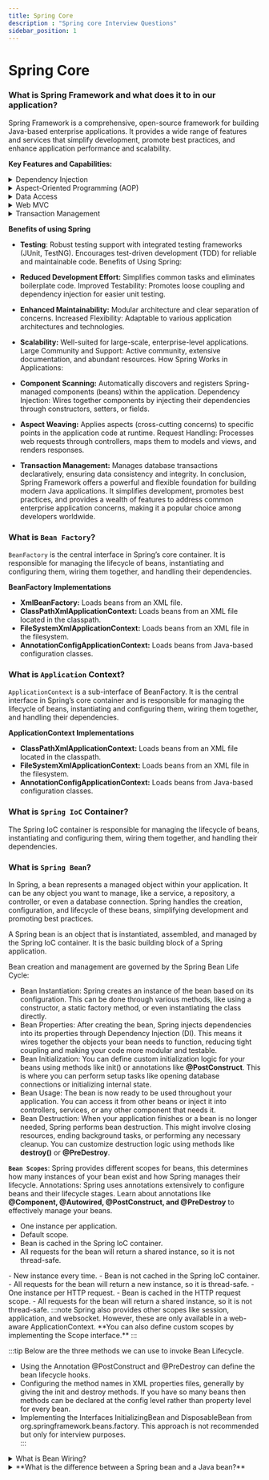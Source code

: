 ```yaml
---
title: Spring Core
description : "Spring core Interview Questions"
sidebar_position: 1
---
```


# Spring Core

### What is Spring Framework and what does it to in our application?
Spring Framework is a comprehensive, open-source framework for building Java-based enterprise applications. It provides a wide range of features and services that simplify development, promote best practices, and enhance application performance and scalability.

**Key Features and Capabilities:**
<details>
<summary>Dependency Injection</summary>
- Core principle of Spring, managing dependencies between objects effortlessly.
- Reduces tight coupling and promotes loose coupling for flexibility and testability.
- Injects dependencies through constructors, setter methods, or annotations.
</details>

<details>
<summary>Aspect-Oriented Programming (AOP)</summary>
- Enables cross-cutting concerns (like logging, security, transactions) to be modularized and applied across application components.
- Reduces code duplication and improves maintainability.
</details>

<details>
<summary>Data Access</summary>
- Offers seamless integration with various data access technologies (JDBC, JPA, Hibernate, NoSQL databases).
- Provides abstractions for simplified data access and transaction management.
</details>

<details>
<summary>Web MVC</summary>
- Facilitates building web applications with a structured model-view-controller pattern.
- Handles requests, renders views, and manages application flows.
</details>

<details>
<summary>Transaction Management</summary>
- Manages transactions declaratively through annotations or XML configuration.
- Ensures data consistency and integrity across multiple operations.
</details>

**Benefits of using Spring**
- **Testing**: 
Robust testing support with integrated testing frameworks (JUnit, TestNG).
Encourages test-driven development (TDD) for reliable and maintainable code.
Benefits of Using Spring:

- **Reduced Development Effort:**
Simplifies common tasks and eliminates boilerplate code.
Improved Testability:
Promotes loose coupling and dependency injection for easier unit testing.

- **Enhanced Maintainability:**
Modular architecture and clear separation of concerns.
Increased Flexibility:
Adaptable to various application architectures and technologies.

- **Scalability:**
Well-suited for large-scale, enterprise-level applications.
Large Community and Support:
Active community, extensive documentation, and abundant resources.
How Spring Works in Applications:

- **Component Scanning:** Automatically discovers and registers Spring-managed components (beans) within the application.
Dependency Injection: Wires together components by injecting their dependencies through constructors, setters, or fields.
- **Aspect Weaving:** Applies aspects (cross-cutting concerns) to specific points in the application code at runtime.
Request Handling: Processes web requests through controllers, maps them to models and views, and renders responses.
- **Transaction Management:**
Manages database transactions declaratively, ensuring data consistency and integrity.
In conclusion, Spring Framework offers a powerful and flexible foundation for building modern Java applications. It simplifies development, promotes best practices, and provides a wealth of features to address common enterprise application concerns, making it a popular choice among developers worldwide.

### What is `Bean Factory`?
`BeanFactory` is the central interface in Spring’s core container. It is responsible for managing the lifecycle of beans, instantiating and configuring them, wiring them together, and handling their dependencies.

**BeanFactory Implementations**
- **XmlBeanFactory:** Loads beans from an XML file.
- **ClassPathXmlApplicationContext:** Loads beans from an XML file located in the classpath.
- **FileSystemXmlApplicationContext:** Loads beans from an XML file in the filesystem.
- **AnnotationConfigApplicationContext:** Loads beans from Java-based configuration classes.

### What is `Application` Context?
`ApplicationContext` is a sub-interface of BeanFactory. It is the central interface in Spring’s core container and is responsible for managing the lifecycle of beans, instantiating and configuring them, wiring them together, and handling their dependencies.

**ApplicationContext Implementations**
- **ClassPathXmlApplicationContext:** Loads beans from an XML file located in the classpath.
- **FileSystemXmlApplicationContext:** Loads beans from an XML file in the filesystem.
- **AnnotationConfigApplicationContext:** Loads beans from Java-based configuration classes.


### What is `Spring IoC` Container?
The Spring IoC container is responsible for managing the lifecycle of beans, instantiating and configuring them, wiring them together, and handling their dependencies.

### What is `Spring Bean`?
In Spring, a bean represents a managed object within your application. It can be any object you want to manage, like a service, a repository, a controller, or even a database connection. Spring handles the creation, configuration, and lifecycle of these beans, simplifying development and promoting best practices.

A Spring bean is an object that is instantiated, assembled, and managed by the Spring IoC container. It is the basic building block of a Spring application.

Bean creation and management are governed by the Spring Bean Life Cycle:

- Bean Instantiation: Spring creates an instance of the bean based on its configuration. This can be done through various methods, like using a constructor, a static factory method, or even instantiating the class directly.
- Bean Properties: After creating the bean, Spring injects dependencies into its properties through Dependency Injection (DI). This means it wires together the objects your bean needs to function, reducing tight coupling and making your code more modular and testable.
- Bean Initialization: You can define custom initialization logic for your beans using methods like init() or annotations like **@PostConstruct**. This is where you can perform setup tasks like opening database connections or initializing internal state.
- Bean Usage: The bean is now ready to be used throughout your application. You can access it from other beans or inject it into controllers, services, or any other component that needs it.
- Bean Destruction: When your application finishes or a bean is no longer needed, Spring performs bean destruction. This might involve closing resources, ending background tasks, or performing any necessary cleanup. You can customize destruction logic using methods like **destroy()** or **@PreDestroy**.


**`Bean Scopes`**: Spring provides different scopes for beans, this determines how many instances of your bean exist and how Spring manages their lifecycle.
Annotations: Spring uses annotations extensively to configure beans and their lifecycle stages. 
Learn about annotations like **@Component, @Autowired, @PostConstruct, and @PreDestroy** to effectively manage your beans.
<Tabs>
<TabItem value="Singelton">
- One instance per application.
- Default scope.
- Bean is cached in the Spring IoC container.
- All requests for the bean will return a shared instance, so it is not thread-safe.
</TabItem>
<TabItem value="Prototype">
- New instance every time.
- Bean is not cached in the Spring IoC container.
- All requests for the bean will return a new instance, so it is thread-safe.
</TabItem>
<TabItem value="Request">
- One instance per HTTP request.
- Bean is cached in the HTTP request scope.
- All requests for the bean will return a shared instance, so it is not thread-safe.
</TabItem>
</Tabs>
:::note
Spring also provides other scopes like session, application, and websocket. However, these are only available in a web-aware ApplicationContext.
**You can also define custom scopes by implementing the Scope interface.**
:::

:::tip
Below are the three methods we can use to invoke Bean Lifecycle.
- Using the Annotation @PostConstruct and @PreDestroy can define the bean lifecycle hooks. 
- Configuring the method names in XML properties files, generally by giving the init and destroy methods. If you have so many beans then methods can be declared at the  config level rather than property level for every bean.  
- Implementing the Interfaces InitializingBean and DisposableBean from org.springframework.beans.factory. This approach is not recommended but only for interview purposes.  
:::

<details>
<summary>What is Bean Wiring?</summary>
<div>
**Bean wiring** is the process of connecting beans together to form an application. It is achieved by declaring dependencies between beans in the configuration metadata (XML, Java annotations, or Java code).
</div>
</details>

<details>
<summary>**What is the difference between a Spring bean and a Java bean?**</summary>
<div>
- A Spring bean is an object that is instantiated, assembled, and managed by the Spring IoC container. It is the basic building block of a Spring application.
- A Java bean is a reusable software component that conforms to certain design conventions. It is a Java class that should follow the JavaBeans naming conventions (e.g., getters/setters, Serializable interface, etc.).
</div>
</details>



